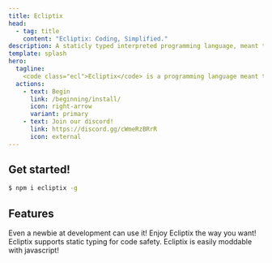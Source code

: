 ```yaml
---
title: Ecliptix
head:
  - tag: title
    content: "Ecliptix: Coding, Simplified."
description: A staticly typed interpreted programming language, meant to be easy!
template: splash
hero:
  tagline:
    <code class="ecl">Ecliptix</code> is a programming language meant to be simple. (Approved by nnei™)
  actions:
    - text: Begin
      link: /beginning/install/
      icon: right-arrow
      variant: primary
    - text: Join our discord!
      link: https://discord.gg/cWmeRzBRrR
      icon: external
---
```


## Get started!
```bash
$ npm i ecliptix -g
```


## Features

<CardGrid stagger>
  <Card title="Simple" icon="open-book">
		Even a newbie at development can use it!
	</Card>
	<Card title="Customizable" icon="setting">
		Enjoy Ecliptix the way you want!
	</Card>
	<Card title="Safe" icon="seti:lock">
		Ecliptix supports static typing for code safety.
	</Card>
	<Card title="Modular" icon="add-document">
		Ecliptix is easily moddable with javascript!
	</Card>
</CardGrid>

